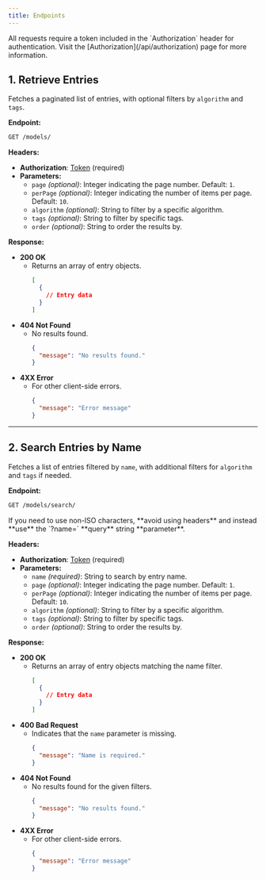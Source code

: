 ```yaml
---
title: Endpoints
---
```



<Callout type="warn" className="shadow-xl shadow-orange-500/10">
All requests require a token included in the `Authorization` header for authentication. Visit the [Authorization](/api/authorization) page for more information.
</Callout>


## 1. Retrieve Entries
Fetches a paginated list of entries, with optional filters by `algorithm` and `tags`.

**Endpoint:**  
```bash
GET /models/
```

**Headers:**
- **Authorization**: [Token](/api/authorization) (required)
- **Parameters:**
  - `page` *(optional)*: Integer indicating the page number. Default: `1`.
  - `perPage` *(optional)*: Integer indicating the number of items per page. Default: `10`.
  - `algorithm` *(optional)*: String to filter by a specific algorithm.
  - `tags` *(optional)*: String to filter by specific tags.
  - `order` *(optional)*: String to order the results by.

**Response:**
- **200 OK**
  - Returns an array of entry objects.
    ```json
    [
      {
        // Entry data
      }
    ]
    ```
- **404 Not Found**
  - No results found.
    ```json
    {
      "message": "No results found."
    }
    ```
- **4XX Error**
  - For other client-side errors.
    ```json
    {
      "message": "Error message"
    }
    ```

---

## 2. Search Entries by Name
Fetches a list of entries filtered by `name`, with additional filters for `algorithm` and `tags` if needed.

**Endpoint:**  
```bash
GET /models/search/
```

<Callout type="warn" className="shadow-xl shadow-orange-500/10">
  If you need to use non-ISO characters, **avoid using headers** and instead **use** the `?name=` **query** string **parameter**. 
</Callout>

**Headers:**
- **Authorization**: [Token](/api/authorization) (required)
- **Parameters:**
  - `name` *(required)*: String to search by entry name.
  - `page` *(optional)*: Integer indicating the page number. Default: `1`.
  - `perPage` *(optional)*: Integer indicating the number of items per page. Default: `10`.
  - `algorithm` *(optional)*: String to filter by a specific algorithm.
  - `tags` *(optional)*: String to filter by specific tags.
  - `order` *(optional)*: String to order the results by.

**Response:**
- **200 OK**
  - Returns an array of entry objects matching the name filter.
    ```json
    [
      {
        // Entry data
      }
    ]
    ```
- **400 Bad Request**
  - Indicates that the `name` parameter is missing.
    ```json
    {
      "message": "Name is required."
    }
    ```
- **404 Not Found**
  - No results found for the given filters.
    ```json
    {
      "message": "No results found."
    }
    ```
- **4XX Error**
  - For other client-side errors.
    ```json
    {
      "message": "Error message"
    }
    ```